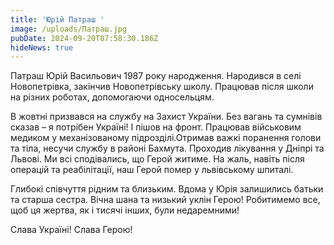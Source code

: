 ```yaml
---
title: 'Юрій Патраш '
image: /uploads/Патраш.jpg
pubDate: 2024-09-20T07:58:30.186Z
hideNews: true
---
```


Патраш Юрій Васильович 1987 року народження. Народився в селі Новопетрівка, закінчив Новопетрівську школу. Працював після школи на різних роботах, допомогаючи односельцям.

В жовтні призвався на службу на Захист України. Без вагань та сумнівів сказав – я потрібен Україні! І пішов на фронт. Працював військовим медиком у механізованому підрозділі.Отримав важкі поранення голови та тіла, несучи службу в районі Бахмута. Проходив лікування у Дніпрі та Львові. Ми всі сподівались, що Герой житиме. На жаль, навіть після операцій та реабілітації, наш Герой помер у львівському шпиталі.

Глибокі співчуття рідним та близьким. Вдома у Юрія залишились батьки та старша сестра. Вічна шана та низький уклін Герою! Робитимемо все, щоб ця жертва, як і тисячі інших, були недаремними!

Слава Україні! Слава Герою!

